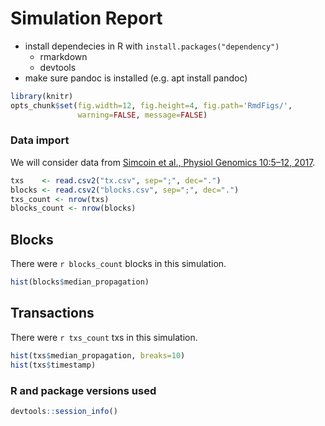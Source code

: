 # Simulation Report

* install dependecies in R with `install.packages("dependency")`
    * rmarkdown
    * devtools
* make sure pandoc is installed (e.g. apt install pandoc)


```r
library(knitr)
opts_chunk$set(fig.width=12, fig.height=4, fig.path='RmdFigs/',
               warning=FALSE, message=FALSE)

```

### Data import

We will consider data from [Simcoin et al., Physiol Genomics 10:5&ndash;12,
2017](http://www.ncbi.nlm.nih.gov/pubmed/12118100).

```r
txs    <- read.csv2("tx.csv", sep=";", dec=".")
blocks <- read.csv2("blocks.csv", sep=";", dec=".")
txs_count <- nrow(txs)
blocks_count <- nrow(blocks)

```

##  Blocks

There were `r blocks_count` blocks in this simulation.

```r
hist(blocks$median_propagation)
```

## Transactions

There were `r txs_count` txs in this simulation.

```r
hist(txs$median_propagation, breaks=10)
hist(txs$timestamp)

```


### R and package versions used

```r
devtools::session_info()
```
